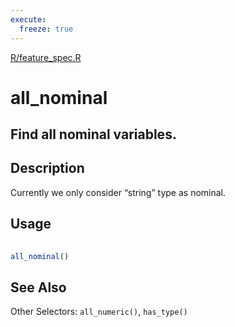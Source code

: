 ```yaml
---
execute:
  freeze: true
---
```


[R/feature_spec.R](https://github.com/rstudio/tfdatasets//blob/main/R/feature_spec.R#L113) 

# all_nominal

## Find all nominal variables.

## Description
 Currently we only consider "string" type as nominal. 


## Usage
```r
 
all_nominal() 
```







## See Also
 Other Selectors:  `all_numeric()`, `has_type()` 

